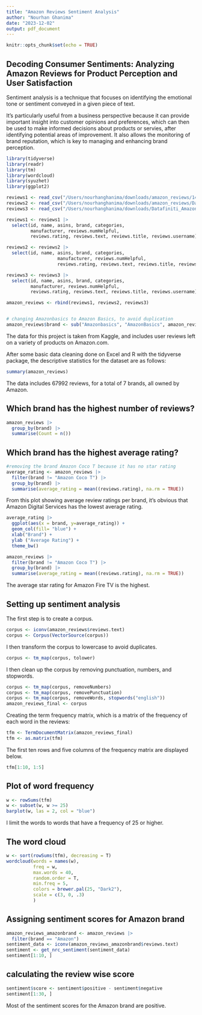 ```yaml
---
title: "Amazon Reviews Sentiment Analysis"
author: "Nourhan Ghanima"
date: "2023-12-02"
output: pdf_document
---
```


```r
knitr::opts_chunk$set(echo = TRUE)
```

## Decoding Consumer Sentiments: Analyzing Amazon Reviews for Product Perception and User Satisfaction

Sentiment analysis is a technique that focuses on identifying the emotional tone or sentiment conveyed in a given piece of text.

It's particularly useful from a business perspective because it can provide important insight 
into customer opinions and preferences, which can then be used to make informed decisions about 
products or servies, after identifying potential areas of improvement. It also allows the monitoring of brand reputation, which is key to managing and enhancing brand perception. 


```r
library(tidyverse)
library(readr)
library(tm)
library(wordcloud)
library(syuzhet)
library(ggplot2)
```

```r
reviews1 <- read_csv("/Users/nourhanghanima/downloads/amazon_reviews/1429_1.csv")
reviews2 <- read_csv("/Users/nourhanghanima/downloads/amazon_reviews/Datafiniti_Amazon_Consumer_Reviews_of_Amazon_Products_May19.csv")
reviews3 <- read_csv("/Users/nourhanghanima/downloads/Datafiniti_Amazon_Consumer_Reviews_of_Amazon_Products.csv")

reviews1 <- reviews1 |>
  select(id, name, asins, brand, categories, 
         manufacturer, reviews.numHelpful, 
         reviews.rating, reviews.text, reviews.title, reviews.username)

reviews2 <- reviews2 |>
  select(id, name, asins, brand, categories, 
                   manufacturer, reviews.numHelpful, 
                   reviews.rating, reviews.text, reviews.title, reviews.username)

reviews3 <- reviews3 |> 
  select(id, name, asins, brand, categories, 
         manufacturer, reviews.numHelpful, 
         reviews.rating, reviews.text, reviews.title, reviews.username)

amazon_reviews <- rbind(reviews1, reviews2, reviews3)


# changing Amazonbasics to Amazon Basics, to avoid duplication
amazon_reviews$brand <- sub("Amazonbasics", "AmazonBasics", amazon_reviews$brand)

```


The data for this project is taken from Kaggle, and includes user reviews left on a variety of products on Amazon.com.

After some basic data cleaning done on Excel and R with the tidyverse package, the descriptive statistics for the dataset are as follows:

```r
summary(amazon_reviews)
```

The data includes 67992 reviews, for a total of 7 brands, all owned by Amazon. 

## Which brand has the highest number of reviews?

```r
amazon_reviews |>
  group_by(brand) |>
  summarise(Count = n()) 
```

## Which brand has the highest average rating?

```r
#removing the brand Amazon Coco T because it has no star rating
average_rating <- amazon_reviews |>
  filter(brand != "Amazon Coco T") |>
  group_by(brand) |>
  summarise(average_rating = mean((reviews.rating), na.rm = TRUE))

```

From this plot showing average review ratings per brand, it's obvious that Amazon Digital Services has the lowest average rating. 

```r
average_rating |>
  ggplot(aes(x = brand, y=average_rating)) +
  geom_col(fill= "blue") +
  xlab("Brand") +
  ylab ("Average Rating") +
  theme_bw()
```
```r
amazon_reviews |>
  filter(brand != "Amazon Coco T") |>
  group_by(brand) |>
  summarise(average_rating = mean((reviews.rating), na.rm = TRUE))
```
The average star rating for Amazon Fire TV is the highest. 

## Setting up sentiment analysis

The first step is to create a corpus.

```r
corpus <- iconv(amazon_reviews$reviews.text)
corpus <- Corpus(VectorSource(corpus))
```

I then transform the corpus to lowercase to avoid duplicates.

```r
corpus <- tm_map(corpus, tolower)
```

I then clean up the corpus by removing punctuation, numbers, and stopwords. 
```r
corpus <- tm_map(corpus, removeNumbers)
corpus <- tm_map(corpus, removePunctuation)
corpus <- tm_map(corpus, removeWords, stopwords("english"))
amazon_reviews_final <- corpus
```

Creating the term frequency matrix, which is a matrix of the frequency of each word in the reviews:
```r
tfm <- TermDocumentMatrix(amazon_reviews_final)
tfm <- as.matrix(tfm)
```

The first ten rows and five columns of the frequency matrix are displayed below.
```r
tfm[1:10, 1:5]
```

## Plot of word frequency

```r
w <- rowSums(tfm)
w <- subset(w, w >= 25)
barplot(w, las = 2, col = "blue")
```

I limit the words to words that have a frequency of 25 or higher. 

## The word cloud

```r
w <- sort(rowSums(tfm), decreasing = T)
wordcloud(words = names(w), 
          freq = w, 
          max.words = 40, 
          random.order = T,
          min.freq = 5,
          colors = brewer.pal(25, "Dark2"),
          scale = c(3, 0, .3)
          )
```

## Assigning sentiment scores for Amazon brand

```r
amazon_reviews_amazonbrand <- amazon_reviews |>
  filter(brand == "Amazon")
sentiment_data <- iconv(amazon_reviews_amazonbrand$reviews.text)
sentiment <- get_nrc_sentiment(sentiment_data)
sentiment[1:10, ]
```


## calculating the review wise score
```r
sentiment$score <- sentiment$positive - sentiment$negative
sentiment[1:30, ]

```

Most of the sentiment scores for the Amazon brand are positive. 
